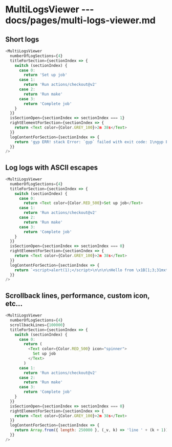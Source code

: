 # MultiLogsViewer --- docs/pages/multi-logs-viewer.md

## Short logs

```js live
<MultiLogsViewer
  numberOfLogSections={4}
  titleForSection={sectionIndex => {
    switch (sectionIndex) {
      case 0:
        return 'Set up job'
      case 1:
        return 'Run actions/checkout@v2'
      case 2:
        return 'Run make'
      case 3:
        return 'Complete job'
    }
  }}
  isSectionOpen={sectionIndex => sectionIndex === 1}
  rightElementForSection={sectionIndex => {
    return <Text color={Color.GREY_100}>2m 38s</Text>
  }}
  logContentForSection={sectionIndex => {
    return 'gyp ERR! stack Error: `gyp` failed with exit code: 1\ngyp ERR! System Darwin 19.6.0\ngyp ERR! node -v v14.5.0\nnode-pre-gyp ERR! not ok\nFailed to execute node-gyp'
  }}
/>
```

## Log logs with ASCII escapes

```js live
<MultiLogsViewer
  numberOfLogSections={4}
  titleForSection={sectionIndex => {
    switch (sectionIndex) {
      case 0:
        return <Text color={Color.RED_500}>Set up job</Text>
      case 1:
        return 'Run actions/checkout@v2'
      case 2:
        return 'Run make'
      case 3:
        return 'Complete job'
    }
  }}
  isSectionOpen={sectionIndex => sectionIndex === 0}
  rightElementForSection={sectionIndex => {
    return <Text color={Color.GREY_100}>2m 38s</Text>
  }}
  logContentForSection={sectionIndex => {
    return `<script>alert(1);</script>\n\n\n\nHello from \x1B[1;3;31mxterm.js\x1B[0m Hello from \x1B[1;3;31mxterm.js\x1B[0mHello from \x1B[1;3;31mxterm.js\x1B[0mHello from \x1B[1;3;31mxterm.js\x1B[0mHello from \x1B[1;3;31mxterm.js\x1B[0mHello from \x1B[1;3;31mxterm.js\x1B[0mHello from \x1B[1;3;31mxterm.js\x1B[0mHello from \x1B[1;3;31mxterm.js\x1B[0mHello from \x1B[1;3;31mxterm.js\x1B[0mHello from \x1B[1;3;31mxterm.js\x1B[0m$ \n\n\nHi,\r\nMy\r\nName\r\nis\r\nMike\n\nThis line should have one blank line before it\n\nThis one too.\n\n\n\nCheckout https://harness.io\n\nhello\n\nworld\n\nRunning....\n\nnpm install foobar\n\n\nProgress: 50%... Please wait...`
  }}
/>
```

## Scrollback lines, performance, custom icon, etc...

```js live
<MultiLogsViewer
  numberOfLogSections={4}
  scrollbackLines={100000}
  titleForSection={sectionIndex => {
    switch (sectionIndex) {
      case 0:
        return (
          <Text color={Color.RED_500} icon="spinner">
            Set up job
          </Text>
        )
      case 1:
        return 'Run actions/checkout@v2'
      case 2:
        return 'Run make'
      case 3:
        return 'Complete job'
    }
  }}
  isSectionOpen={sectionIndex => sectionIndex === 0}
  rightElementForSection={sectionIndex => {
    return <Text color={Color.GREY_100}>2m 38s</Text>
  }}
  logContentForSection={sectionIndex => {
    return Array.from({ length: 250000 }, (_v, k) => 'line ' + (k + 1)).join('\n')
  }}
/>
```
